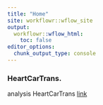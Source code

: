 ```yaml
---
title: "Home"
site: workflowr::wflow_site
output:
  workflowr::wflow_html:
    toc: false
editor_options:
  chunk_output_type: console
---
```


### HeartCarTrans. 
analysis HeartCarTrans
[link](HumanHeartCarTrans.html)

